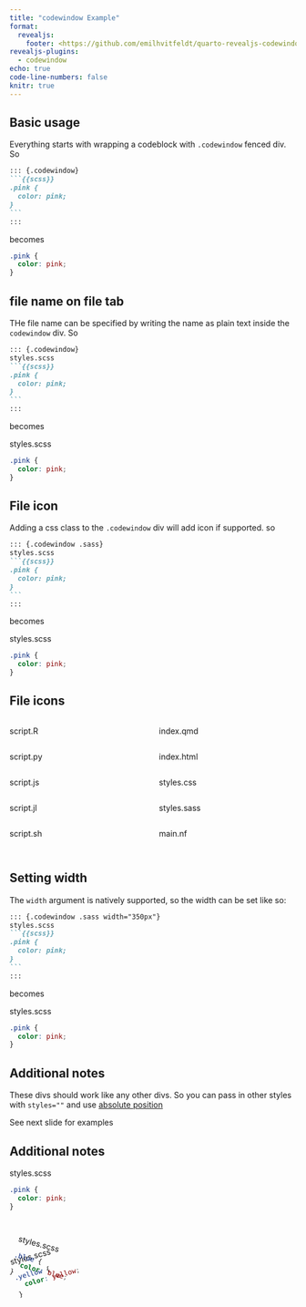 ```yaml
---
title: "codewindow Example"
format:
  revealjs: 
    footer: <https://github.com/emilhvitfeldt/quarto-revealjs-codewindow>
revealjs-plugins:
  - codewindow
echo: true
code-line-numbers: false
knitr: true
---
```


## Basic usage

Everything starts with wrapping a codeblock with `.codewindow` fenced div. So

````` markdown
::: {.codewindow}
```{{scss}}
.pink {
  color: pink;
}
```
:::
`````

becomes

::: {.codewindow}

```scss
.pink {
  color: pink;
}
```
:::

## file name on file tab

THe file name can be specified by writing the name as plain text inside the `codewindow` div. So

````` markdown
::: {.codewindow}
styles.scss
```{{scss}}
.pink {
  color: pink;
}
```
:::
`````

becomes

::: {.codewindow}
styles.scss
```scss
.pink {
  color: pink;
}
```
:::

## File icon

Adding a css class to the `.codewindow` div will add icon if supported. so 

````` markdown
::: {.codewindow .sass}
styles.scss
```{{scss}}
.pink {
  color: pink;
}
```
:::
`````

becomes

::: {.codewindow .sass}
styles.scss
```scss
.pink {
  color: pink;
}
```
:::

## File icons

::: columns
::: {.column width="50%"}

::: {.codewindow .r}
script.R
```sass
```
:::

::: {.codewindow .python}
script.py
```sass
```
:::

::: {.codewindow .js}
script.js
```sass
```
:::

::: {.codewindow .julia}
script.jl
```sass
```
:::

::: {.codewindow .terminal}
script.sh
```sass
```
:::

:::

::: {.column width="50%"}

::: {.codewindow .quarto}
index.qmd
```sass
```
:::

::: {.codewindow .html}
index.html
```sass
```
:::

::: {.codewindow .css}
styles.css
```sass
```
:::

::: {.codewindow .sass}
styles.sass
```sass
```
:::

::: {.codewindow .nextflow}
main.nf
```sass
```
:::

:::
:::

## Setting width

The `width` argument is natively supported, so the width can be set like so:

````` markdown
::: {.codewindow .sass width="350px"}
styles.scss
```{{scss}}
.pink {
  color: pink;
}
```
:::
`````

becomes

::: {.codewindow .sass width="350px"}
styles.scss
```scss
.pink {
  color: pink;
}
```
:::

## Additional notes

These divs should work like any other divs. So you can pass in other styles with `styles=""` and use [absolute position](https://quarto.org/docs/presentations/revealjs/advanced.html#absolute-position)

See next slide for examples

## Additional notes

::: {.codewindow .sass .absolute top="70%" left="35%" width="350px"}
styles.scss
```scss
.pink {
  color: pink;
}
```
:::

::: {.codewindow .sass .absolute top="35%" left="10%" width="350px" style="transform: rotate(-15deg);"}
styles.scss
```scss
.yellow {
  color: yellow;
}
```
:::

::: {.codewindow .sass .absolute top="35%" left="60%" width="350px" style="transform: rotate(15deg);"}
styles.scss
```scss
.blue {
  color: blue;
}
```
:::
